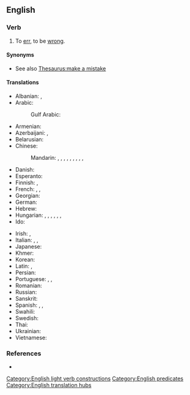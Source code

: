 ==English==

===Verb===
{{en-verb|make<,,made> a mistake}}

# To [[err]], to be [[wrong]].

====Synonyms====
* See also [[Thesaurus:make a mistake]]

====Translations====
{{trans-top|to err}}
* Albanian: {{t+|sq|gaboj}}, {{t|sq|zgarrar}}
* Arabic: {{t-needed|ar}} {{t|ar|أَخْطَأَ}}
*: Gulf Arabic: {{t|afb|غلط|tr=ḡiḷaṭ}}
* Armenian: {{t+|hy|սխալվել}}
* Azerbaijani: {{t|az|[[səhv]] [[buraxmaq]]}}, {{t+|az|yanılmaq}}
* Belarusian: {{t|be|памыляцца|impf|sc=Cyrl}}
* Chinese:
*: Mandarin: {{t|cmn|犯錯誤}}, {{t|cmn|犯错误|tr=fàn cuòwù}}, {{t+|cmn|犯錯}}, {{t+|cmn|犯错|tr=fàncuò}}, {{t+|cmn|弄錯}}, {{t+|cmn|弄错|tr=nòngcuò}}, {{t+|cmn|搞錯}}, {{t+|cmn|搞错|tr=gǎocuò}}, {{t+|cmn|出錯}}, {{t+|cmn|出错|tr=chūcuò}}
* Danish: {{t|da|fejle}}
* Esperanto: {{t+|eo|erari}}
* Finnish: {{t|fi|[[tehdä]] [[virhe]]}}, {{t+|fi|erehtyä}}
* French: {{t+|fr|se tromper}}, {{t|fr|commettre une erreur}}, {{t|fr|faire une erreur}}
* Georgian: {{t-needed|ka}}
* German: {{t+|de|versehen}}
* Hebrew: {{t|he|טעה|tr=ta'á}}
* Hungarian: {{t+|hu|téved}}, {{t+|hu|hibázik}}, {{t|hu|[[hibát]] [[elkövet|követ el]]}}, {{t|hu|hibát ejt}}, {{t+|hu|téveszt}}, {{q|transitively}} {{t+|hu|eltéveszt}}, {{q|transitively}} {{t+|hu|elnéz}}
* Ido: {{t+|io|erorar}}
{{trans-mid}}
* Irish: {{t|ga|déan earráid}}, {{t|ga|déan dearmad}}
* Italian: {{t+|it|sbagliare}}, {{t|it|commettere un errore}}, {{t|it|fare un errore}}
* Japanese: {{t+|ja|間違える|tr=machigaeru}}
* Khmer: {{t-needed|km}}
* Korean: {{t-needed|ko}}
* Latin: {{t|la|oberrō}}, {{t+|la|errō}}
* Persian: {{t-needed|fa}}
* Portuguese: {{t+|pt|errar}}, {{t|pt|cometer um erro}}, {{t|pt|enganar-se}}
* Romanian: {{t+|ro|greși}}
* Russian: {{t+|ru|ошиба́ться}}
* Sanskrit: {{t|sa|स्रेधति}}
* Spanish: {{t+|es|errar}}, {{t+|es|equivocarse}}, {{t|es|cometer un error}}
* Swahili: {{t-needed|sw}}
* Swedish: {{t|sv|begå ett misstag}}
* Thai: {{t-needed|th}}
* Ukrainian: {{t-needed|uk}}
* Vietnamese: {{t|vi|phạm lỗi}}
{{trans-bottom}}

===References===
* {{R:OneLook}}

[[Category:English light verb constructions]]
[[Category:English predicates]]
[[Category:English translation hubs]]